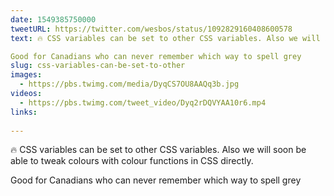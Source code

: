 ```yaml
---
date: 1549385750000
tweetURL: https://twitter.com/wesbos/status/1092829160408600578
text: 🔥 CSS variables can be set to other CSS variables. Also we will soon be able to tweak colours with colour functions in CSS directly. 

Good for Canadians who can never remember which way to spell grey 
slug: css-variables-can-be-set-to-other
images:
  - https://pbs.twimg.com/media/DyqCS7OU8AAQq3b.jpg
videos:
  - https://pbs.twimg.com/tweet_video/Dyq2rDQVYAA10r6.mp4
links:
  
---
```

🔥 CSS variables can be set to other CSS variables. Also we will soon be able to tweak colours with colour functions in CSS directly. 

Good for Canadians who can never remember which way to spell grey
